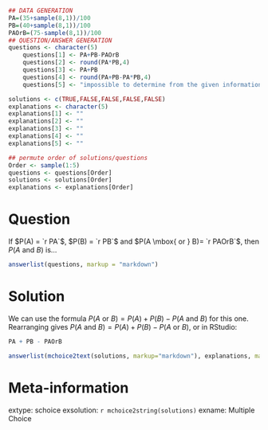 ```r
## DATA GENERATION
PA=(35+sample(8,1))/100
PB=(40+sample(8,1))/100
PAOrB=(75-sample(8,1))/100
## QUESTION/ANSWER GENERATION
questions <- character(5)
    questions[1] <- PA+PB-PAOrB
    questions[2] <- round(PA*PB,4)
    questions[3] <- PA+PB
    questions[4] <- round(PA+PB-PA*PB,4)
    questions[5] <- "impossible to determine from the given information"

solutions <- c(TRUE,FALSE,FALSE,FALSE,FALSE)
explanations <- character(5)
explanations[1] <- ""
explanations[2] <- ""
explanations[3] <- ""
explanations[4] <- ""
explanations[5] <- ""

## permute order of solutions/questions
Order <- sample(1:5)
questions <- questions[Order]
solutions <- solutions[Order]
explanations <- explanations[Order]  
```

Question
========

If $P(A) = `r PA`$, $P(B) = `r PB`$ and $P(A \mbox{ or } B)= `r PAOrB`$, then $P(A \mbox{ and } B)$ is...


```r
answerlist(questions, markup = "markdown")
```

Solution
========

We can use the formula $P(A \mbox{ or } B) = P(A) + P(B) - P(A \mbox{ and } B)$ for this one. Rearranging
gives $P(A \mbox{ and } B) = P(A) + P(B) - P(A \mbox{ or } B)$, or in RStudio:

```r
PA + PB - PAOrB
```

```r
answerlist(mchoice2text(solutions, markup="markdown"), explanations, markup = "markdown")
```

Meta-information
================

extype: schoice
exsolution: `r mchoice2string(solutions)`
exname: Multiple Choice
